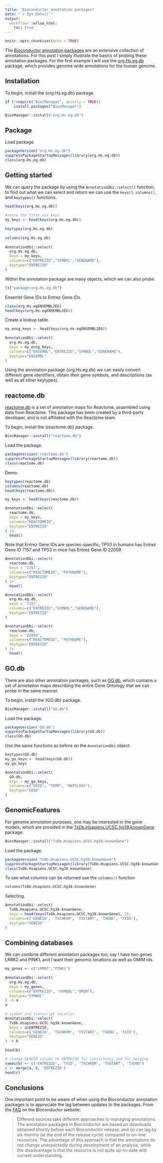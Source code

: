```yaml
---
title: "Bioconductor annotation packages"
date: "`r Sys.Date()`"
output:
  workflowr::wflow_html:
    toc: true
---
```


```r
knitr::opts_chunk$set(echo = TRUE)
```

The [Bioconductor annotation packages](https://www.bioconductor.org/packages/release/data/annotation/) are an extensive collection of annotations. For this post I simply illustrate the basics of probing these annotation packages. For the first example I will use the [org.Hs.eg.db](https://bioconductor.org/packages/release/data/annotation/html/org.Hs.eg.db.html) package, which provides genome wide annotations for the human genome.

## Installation

To begin, install the {org.Hs.eg.db} package.

```r
if (!require("BiocManager", quietly = TRUE))
    install.packages("BiocManager")

BiocManager::install("org.Hs.eg.db")
```

## Package

Load package.

```r
packageVersion("org.Hs.eg.db")
suppressPackageStartupMessages(library(org.Hs.eg.db))
class(org.Hs.eg.db)
```

## Getting started

We can query the package by using the `AnnotationDbi::select()` function; to find out what we can select and return we can use the `keys()`, `columns()`, and `keytypes()` functions.

```r
head(keys(org.Hs.eg.db))
 
#store the first six keys
my_keys <- head(keys(org.Hs.eg.db))
 
keytypes(org.Hs.eg.db)
 
columns(org.Hs.eg.db)
 
AnnotationDbi::select(
  org.Hs.eg.db,
  keys = my_keys,
  columns=c("ENTREZID","SYMBOL","GENENAME"),
  keytype="ENTREZID"
)
```

Within the annotation package are many objects, which we can also probe.

```r
ls("package:org.Hs.eg.db")
```

Ensembl Gene IDs to Entrez Gene IDs.

```r
class(org.Hs.egENSEMBL2EG)
head(keys(org.Hs.egENSEMBL2EG))
```

Create a lookup table.

```r
my_ensg_keys <- head(keys(org.Hs.egENSEMBL2EG))
 
AnnotationDbi::select(
  org.Hs.eg.db,
  keys = my_ensg_keys,
  columns=c("ENSEMBL","ENTREZID","SYMBOL","GENENAME"),
  keytype="ENSEMBL"
)
```

Using the annotation package {org.Hs.eg.db} we can easily convert different gene identifiers, obtain their gene symbols, and descriptions (as well as all other keytypes).

## reactome.db

[reactome.db](https://bioconductor.org/packages/release/data/annotation/html/reactome.db.html) is a set of annotation maps for Reactome, assembled using data from Reactome. This package has been created by a third-party developer, and is not affiliated with the Reactome team. 

To begin, install the {reactome.db} package.

```r
BiocManager::install("reactome.db")
```

Load the package.

```r
packageVersion('reactome.db')
suppressPackageStartupMessages(library(reactome.db))
class(reactome.db)
```

Demo.

```r
keytypes(reactome.db)
columns(reactome.db)
head(keys(reactome.db))

my_keys <- head(keys(reactome.db))

AnnotationDbi::select(
  reactome.db,
  keys = my_keys,
  columns="REACTOMEID",
  keytype="ENTREZID"
) |>
  head()
```

Note that Entrez Gene IDs are species-specific; TP53 in humans has Entrez Gene ID 7157 and TP53 in mice has Entrez Gene ID 22059.

```r
AnnotationDbi::select(
  reactome.db,
  keys = '7157',
  columns=c("REACTOMEID", "PATHNAME"),
  keytype="ENTREZID"
) |>
  head()

AnnotationDbi::select(
  org.Hs.eg.db,
  keys = '7157',
  columns=c("ENTREZID","SYMBOL","GENENAME"),
  keytype="ENTREZID"
)

AnnotationDbi::select(
  reactome.db,
  keys = '22059',
  columns=c("REACTOMEID", "PATHNAME"),
  keytype="ENTREZID"
) |>
  head()
```

## GO.db

There are also other annotation packages, such as [GO.db](https://bioconductor.org/packages/release/data/annotation/html/GO.db.html), which contains a set of annotation maps describing the entire Gene Ontology that we can probe in the same manner.

To begin, install the {GO.db} package.

```r
BiocManager::install("GO.db")
```

Load the package.

```r
packageVersion('GO.db')
suppressPackageStartupMessages(library(GO.db))
class(GO.db)
```

Use the same functions as before on the `AnnotationDbi` object.

```r
keytypes(GO.db)
my_go_keys <- head(keys(GO.db))
my_go_keys

AnnotationDbi::select(
  GO.db,
  keys = my_go_keys,
  columns=c("GOID", "TERM", "ONTOLOGY"),
  keytype="GOID"
)
```

## GenomicFeatures

For genome annotation purposes, one may be interested in the gene models, which are provided in the [TxDb.Hsapiens.UCSC.hg38.knownGene](https://www.bioconductor.org/packages/release/data/annotation/html/TxDb.Hsapiens.UCSC.hg38.knownGene.html) package.

```r
BiocManager::install("TxDb.Hsapiens.UCSC.hg38.knownGene")
```

Load the package.

```r
packageVersion('TxDb.Hsapiens.UCSC.hg38.knownGene')
suppressPackageStartupMessages(library(TxDb.Hsapiens.UCSC.hg38.knownGene))
class(TxDb.Hsapiens.UCSC.hg38.knownGene)
```

To see what columns can be returned use the `columns()` function

```r
columns(TxDb.Hsapiens.UCSC.hg38.knownGene)
```

Selecting.

```r
AnnotationDbi::select(
  TxDb.Hsapiens.UCSC.hg38.knownGene,
  keys = head(keys(TxDb.Hsapiens.UCSC.hg38.knownGene), 2),
  columns=c('GENEID', 'TXCHROM', 'TXSTART', 'TXEND', 'TXID'),
  keytype="GENEID"
)
```

## Combining databases

We can combine different annotation packages too; say I have two genes LRRK2 and PINK1, and I want their genomic locations as well as OMIM ids.

```r
my_genes <- c("LRRK2","PINK1")
 
AnnotationDbi::select(
  org.Hs.eg.db,
  keys = my_genes,
  columns=c("ENTREZID", "SYMBOL","OMIM"),
  keytype="SYMBOL"
) -> a
a 
 
# symbol and transcript location
AnnotationDbi::select(
  TxDb.Hsapiens.UCSC.hg38.knownGene,
  keys = a$ENTREZID,
  columns=c('GENEID', 'TXCHROM', 'TXSTART', 'TXEND', 'TXID'),
  keytype="GENEID"
) -> b
 
head(b)

# change GENEID column to ENTREZID for consistency and for merging
names(b) <- c('ENTREZID', 'TXID', 'TXCHROM', 'TXSTART', 'TXEND')
c <- merge(a, b, 'ENTREZID')
head(c)
```

## Conclusions

One important point to be aware of when using the Bioconductor annotation packages is to appreciate the lag between updates to the packages. From the [FAQ](https://master.bioconductor.org/help/faq/#annotation-faq) on the Bioconductor website:

> Different sources take different approaches to managing annotations. The annotation packages in Bioconductor are based on downloads obtained shortly before each Bioconductor release, and so can lag by six months (at the end of the release cycle) compared to on-line resources. The advantage of this approach is that the annotations do not change unexpectedly during development of an analysis, while the disadvantage is that the resource is not quite up-to-date with current understanding.
